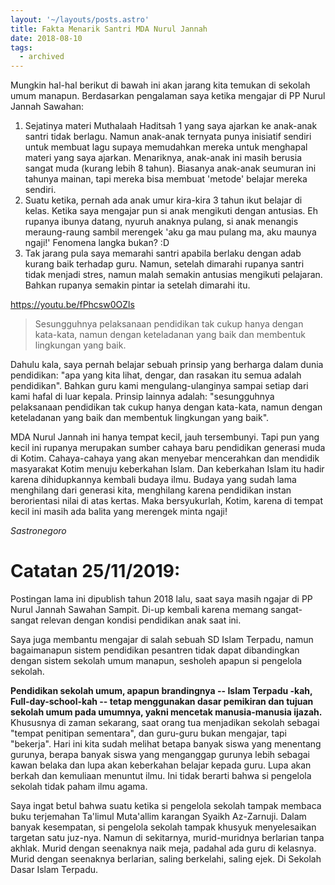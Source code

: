 ```yaml
---
layout: '~/layouts/posts.astro'
title: Fakta Menarik Santri MDA Nurul Jannah
date: 2018-08-10
tags:
  - archived
---
```


Mungkin hal-hal berikut di bawah ini akan jarang kita temukan di sekolah umum manapun. Berdasarkan pengalaman saya ketika mengajar di PP Nurul Jannah Sawahan:

1. Sejatinya materi Muthalaah Haditsah 1 yang saya ajarkan ke anak-anak santri tidak berlagu. Namun anak-anak ternyata punya inisiatif sendiri untuk membuat lagu supaya memudahkan mereka untuk menghapal materi yang saya ajarkan. Menariknya, anak-anak ini masih berusia sangat muda (kurang lebih 8 tahun). Biasanya anak-anak seumuran ini tahunya mainan, tapi mereka bisa membuat 'metode' belajar mereka sendiri.
2. Suatu ketika, pernah ada anak umur kira-kira 3 tahun ikut belajar di kelas. Ketika saya mengajar pun si anak mengikuti dengan antusias. Eh rupanya ibunya datang, nyuruh anaknya pulang, si anak menangis meraung-raung sambil merengek 'aku ga mau pulang ma, aku maunya ngaji!' Fenomena langka bukan? :D
3. Tak jarang pula saya memarahi santri apabila berlaku dengan adab kurang baik terhadap guru. Namun, setelah dimarahi rupanya santri tidak menjadi stres, namun malah semakin antusias mengikuti pelajaran. Bahkan rupanya semakin pintar ia setelah dimarahi itu.

<p>

https://youtu.be/fPhcsw0OZls

</p>

> Sesungguhnya pelaksanaan pendidikan tak cukup hanya dengan kata-kata, namun dengan keteladanan yang baik dan membentuk lingkungan yang baik.

Dahulu kala, saya pernah belajar sebuah prinsip yang berharga dalam dunia pendidikan:
"apa yang kita lihat, dengar, dan rasakan itu semua adalah pendidikan". Bahkan guru kami mengulang-ulanginya sampai setiap dari kami hafal di luar kepala. Prinsip lainnya adalah: "sesungguhnya pelaksanaan pendidikan tak cukup hanya dengan kata-kata, namun dengan keteladanan yang baik dan membentuk lingkungan yang baik".

MDA Nurul Jannah ini hanya tempat kecil, jauh tersembunyi. Tapi pun yang kecil ini rupanya merupakan sumber cahaya baru pendidikan generasi muda di Kotim. Cahaya-cahaya yang akan menyebar mencerahkan dan mendidik masyarakat Kotim menuju keberkahan Islam. Dan keberkahan Islam itu hadir karena dihidupkannya kembali budaya ilmu. Budaya yang sudah lama menghilang dari generasi kita, menghilang karena pendidikan instan berorientasi nilai di atas kertas. Maka bersyukurlah, Kotim, karena di tempat kecil ini masih ada balita yang merengek minta ngaji!

_Sastronegoro_

# Catatan 25/11/2019:

Postingan lama ini dipublish tahun 2018 lalu, saat saya masih ngajar di PP Nurul Jannah Sawahan Sampit. Di-up kembali karena memang sangat-sangat relevan dengan kondisi pendidikan anak saat ini.

Saya juga membantu mengajar di salah sebuah SD Islam Terpadu, namun bagaimanapun sistem pendidikan pesantren tidak dapat dibandingkan dengan sistem sekolah umum manapun, sesholeh apapun si pengelola sekolah.

**Pendidikan sekolah umum, apapun brandingnya -- Islam Terpadu -kah, Full-day-school-kah -- tetap menggunakan dasar pemikiran dan tujuan sekolah umum pada umumnya, yakni mencetak manusia-manusia ijazah.** Khususnya di zaman sekarang, saat orang tua menjadikan sekolah sebagai "tempat penitipan sementara", dan guru-guru bukan mengajar, tapi "bekerja". Hari ini kita sudah melihat betapa banyak siswa yang menentang gurunya, berapa banyak siswa yang menganggap gurunya lebih sebagai kawan belaka dan lupa akan keberkahan belajar kepada guru. Lupa akan berkah dan kemuliaan menuntut ilmu. Ini tidak berarti bahwa si pengelola sekolah tidak paham ilmu agama.

Saya ingat betul bahwa suatu ketika si pengelola sekolah tampak membaca buku terjemahan Ta'limul Muta'allim karangan Syaikh Az-Zarnuji. Dalam banyak kesempatan, si pengelola sekolah tampak khusyuk menyelesaikan targetan satu juz-nya. Namun di sekitarnya, murid-muridnya berlarian tanpa akhlak. Murid dengan seenaknya naik meja, padahal ada guru di kelasnya. Murid dengan seenaknya berlarian, saling berkelahi, saling ejek. Di Sekolah Dasar Islam Terpadu.
